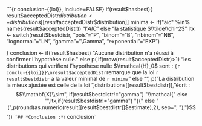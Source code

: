 ```{r conclusion-{{loi}}, include=FALSE}
  if(result$hasbest){
    result$acceptedDistr$distribution <- distributions[[result$acceptedDistr$distribution]]
    minima <- if("aic" %in% names(result$acceptedDistr)) "l'*AIC*" else "la statistique $\\tilde\\chi^2$"
    ltx <- switch(result$bestdistr,
                  "pois"="P",
                  "binom"="B",
                  "nbinom"="NB",
                  "lognormal"="LN",
                  "gamma"="\\Gamma",
                  "exponential"="EXP")
    
  }
  conclusion <- if(!result$hasbest) "Aucune distribution n'a réussi à confirmer l'hypothèse nulle." else p( if(nrow(result$acceptedDistr)>1) "les distributions qui verifient l'hypothèse nulle $\\mathcal{H}_0$ sont : \n```{r conclu-{{loi}}}\nresult$acceptedDistr```\nEn remarque que la loi `r result$bestdistr` a la valeur minimal de `r minima`\n" else "", p("La distribution la mieux ajustée est celle de la loi ",distributions[[result$bestdistr]],"\nOn écrit : $$\\mathbf{X}\\sim", if(result$bestdistr!="gamma") "\\mathcal{" else "",ltx,if(result$bestdistr!="gamma") "}(" else "(",p(round(as.numeric(result[[result$bestdistr]]$estimate),2), sep=", "),")$$"))
```
## *Conclusion :* `r conclusion`
